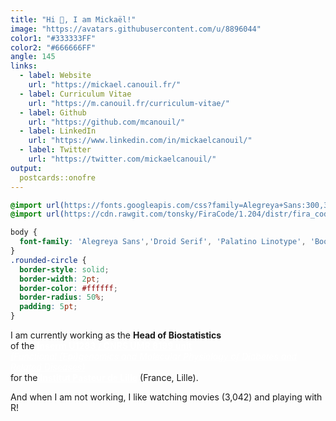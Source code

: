 ```yaml
---
title: "Hi 👋, I am Mickaël!"
image: "https://avatars.githubusercontent.com/u/8896044"
color1: "#333333FF"
color2: "#666666FF"
angle: 145
links:
  - label: Website
    url: "https://mickael.canouil.fr/"
  - label: Curriculum Vitae
    url: "https://m.canouil.fr/curriculum-vitae/"
  - label: Github
    url: "https://github.com/mcanouil/"
  - label: LinkedIn
    url: "https://www.linkedin.com/in/mickaelcanouil/"
  - label: Twitter
    url: "https://twitter.com/mickaelcanouil/"
output:
  postcards::onofre
---
```


```css
@import url(https://fonts.googleapis.com/css?family=Alegreya+Sans:300,300i,400,400i,500,500i,700,700i);
@import url(https://cdn.rawgit.com/tonsky/FiraCode/1.204/distr/fira_code.css);

body {
  font-family: 'Alegreya Sans','Droid Serif', 'Palatino Linotype', 'Book Antiqua', Palatino, 'Microsoft YaHei', 'Songti SC', serif;
}
.rounded-circle {
  border-style: solid;
  border-width: 2pt;
  border-color: #ffffff;
  border-radius: 50%;
  padding: 5pt;
}
```


I am currently working as the <b>Head of Biostatistics</b>  
of the <a href="http://www.good.cnrs.fr/?lang=en" style="color:white;"><b>Inserm U1283 / CNRS UMR 8199 unit</b>  
<i>(Functional (Epi)genomics and Molecular Physiology of Diabetes and Related Diseases)</i></a>  
for the <a href="https://pasteur-lille.fr/en/" style="color:white;"><b>Institut Pasteur de Lille</b></a> (France, Lille).

And when I am not working, I like watching movies (3,042) and playing with R!
